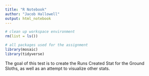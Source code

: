 ```yaml
---
title: "R Notebook"
author: "Jacob Hallowell"
output: html_notebook
---
```


```r
# clean up workspace environment
rm(list = ls())

# all packages used for the assignment
library(mosaic)
library(tidyverse)
```

The goal of this test is to create the Runs Created Stat for the Ground Sloths, as well as an attempt to visualize other stats.
```r

```